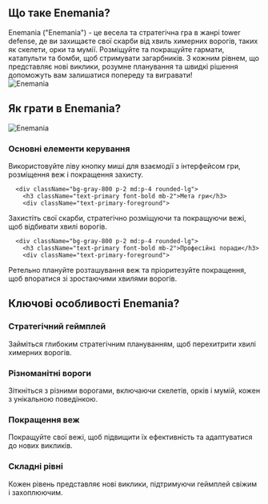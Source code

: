 ## Що таке Enemania?
<div className="flex flex-col md:flex-row items-center gap-4 md:gap-8">
  <div className="w-full md:w-1/2 text-xl">
Enemania ("Enemania") - це весела та стратегічна гра в жанрі tower defense, де ви захищаєте свої скарби від хвиль химерних ворогів, таких як скелети, орки та мумії. Розміщуйте та покращуйте гармати, катапульти та бомби, щоб стримувати загарбників. З кожним рівнем, що представляє нові виклики, розумне планування та швидкі рішення допоможуть вам залишатися попереду та вигравати!
</div>
  <div className="w-full md:w-1/2 flex justify-center items-center">
<img 
      src="https://public-image.fafafa.ai/game-library/images/enemania_16x9-cover.avif" 
      alt="Enemania" 
      className="w-4/5 h-auto"
    />
</div>
</div>

## Як грати в Enemania?
<div className="flex flex-col md:flex-row items-center gap-4 md:gap-8">
  <div className="w-full md:w-1/2">
<img 
      src="https://public-image.fafafa.ai/game-library/images/enemania_16x9-cover.avif" 
      alt="Enemania" 
      className="w-4/5 h-auto mx-auto"
    />
</div>
  <div className="w-full md:w-1/2">
    <div className="grid grid-cols-1 gap-2 md:gap-4 mt-0">
      <div className="bg-gray-800 p-2 md:p-4 rounded-lg">
        <h3 className="text-primary font-bold mb-2">Основні елементи керування</h3>
        <div className="text-primary-foreground">
Використовуйте ліву кнопку миші для взаємодії з інтерфейсом гри, розміщення веж і покращення захисту.
</div>
      </div>

      <div className="bg-gray-800 p-2 md:p-4 rounded-lg">
        <h3 className="text-primary font-bold mb-2">Мета гри</h3>
        <div className="text-primary-foreground">
Захистіть свої скарби, стратегічно розміщуючи та покращуючи вежі, щоб відбивати хвилі ворогів.
</div>
      </div>

      <div className="bg-gray-800 p-2 md:p-4 rounded-lg">
        <h3 className="text-primary font-bold mb-2">Професійні поради</h3>
        <div className="text-primary-foreground">
Ретельно плануйте розташування веж та пріоритезуйте покращення, щоб впоратися зі зростаючими хвилями ворогів.
</div>
      </div>
    </div>
  </div>
</div>

## Ключові особливості Enemania?
<div className="grid grid-cols-1 md:grid-cols-2 gap-2 md:gap-4">
  <div className="bg-gray-800 p-2 md:p-4 rounded-lg">
    <h3 className="text-primary font-bold mb-2">Стратегічний геймплей</h3>
    <div className="text-primary-foreground">
Займіться глибоким стратегічним плануванням, щоб перехитрити хвилі химерних ворогів.
</div>
  </div>

  <div className="bg-gray-800 p-2 md:p-4 rounded-lg">
    <h3 className="text-primary font-bold mb-2">Різноманітні вороги</h3>
    <div className="text-primary-foreground">
Зіткніться з різними ворогами, включаючи скелетів, орків і мумій, кожен з унікальною поведінкою.
</div>
  </div>

  <div className="bg-gray-800 p-2 md:p-4 rounded-lg">
    <h3 className="text-primary font-bold mb-2">Покращення веж</h3>
    <div className="text-primary-foreground">
Покращуйте свої вежі, щоб підвищити їх ефективність та адаптуватися до нових викликів.
</div>
  </div>

  <div className="bg-gray-800 p-2 md:p-4 rounded-lg">
    <h3 className="text-primary font-bold mb-2">Складні рівні</h3>
    <div className="text-primary-foreground">
Кожен рівень представляє нові виклики, підтримуючи геймплей свіжим і захоплюючим.
</div>
  </div>
</div>